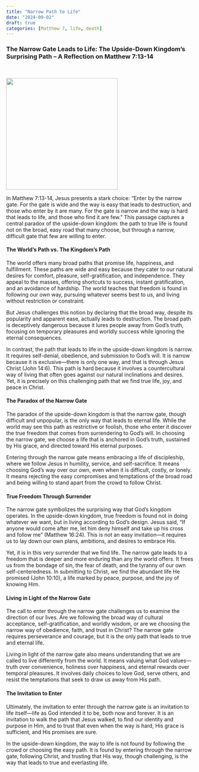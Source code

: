 ```yaml
---
title: "Narrow Path to Life"
date: "2024-09-02"
draft: true
categories: [Matthew 7, life, death]
---
```


### The Narrow Gate Leads to Life: The Upside-Down Kingdom’s Surprising Path – A Reflection on Matthew 7:13-14

<br/>

![](twogates.webp){fig-align="center" width="300"}

In Matthew 7:13-14, Jesus presents a stark choice: “Enter by the narrow gate. For the gate is wide and the way is easy that leads to destruction, and those who enter by it are many. For the gate is narrow and the way is hard that leads to life, and those who find it are few.” This passage captures a central paradox of the upside-down kingdom: the path to true life is found not on the broad, easy road that many choose, but through a narrow, difficult gate that few are willing to enter.

#### The World’s Path vs. The Kingdom’s Path

The world offers many broad paths that promise life, happiness, and fulfillment. These paths are wide and easy because they cater to our natural desires for comfort, pleasure, self-gratification, and independence. They appeal to the masses, offering shortcuts to success, instant gratification, and an avoidance of hardship. The world teaches that freedom is found in following our own way, pursuing whatever seems best to us, and living without restriction or constraint.

But Jesus challenges this notion by declaring that the broad way, despite its popularity and apparent ease, actually leads to destruction. The broad path is deceptively dangerous because it lures people away from God’s truth, focusing on temporary pleasures and worldly success while ignoring the eternal consequences.

In contrast, the path that leads to life in the upside-down kingdom is narrow. It requires self-denial, obedience, and submission to God’s will. It is narrow because it is exclusive—there is only one way, and that is through Jesus Christ (John 14:6). This path is hard because it involves a countercultural way of living that often goes against our natural inclinations and desires. Yet, it is precisely on this challenging path that we find true life, joy, and peace in Christ.

#### The Paradox of the Narrow Gate

The paradox of the upside-down kingdom is that the narrow gate, though difficult and unpopular, is the only way that leads to eternal life. While the world may see this path as restrictive or foolish, those who enter it discover the true freedom that comes from surrendering to God’s will. In choosing the narrow gate, we choose a life that is anchored in God’s truth, sustained by His grace, and directed toward His eternal purposes.

Entering through the narrow gate means embracing a life of discipleship, where we follow Jesus in humility, service, and self-sacrifice. It means choosing God’s way over our own, even when it is difficult, costly, or lonely. It means rejecting the easy compromises and temptations of the broad road and being willing to stand apart from the crowd to follow Christ.

#### True Freedom Through Surrender

The narrow gate symbolizes the surprising way that God’s kingdom operates. In the upside-down kingdom, true freedom is found not in doing whatever we want, but in living according to God’s design. Jesus said, “If anyone would come after me, let him deny himself and take up his cross and follow me” (Matthew 16:24). This is not an easy invitation—it requires us to lay down our own plans, ambitions, and desires to embrace His.

Yet, it is in this very surrender that we find life. The narrow gate leads to a freedom that is deeper and more enduring than any the world offers. It frees us from the bondage of sin, the fear of death, and the tyranny of our own self-centeredness. In submitting to Christ, we find the abundant life He promised (John 10:10), a life marked by peace, purpose, and the joy of knowing Him.

#### Living in Light of the Narrow Gate

The call to enter through the narrow gate challenges us to examine the direction of our lives. Are we following the broad way of cultural acceptance, self-gratification, and worldly wisdom, or are we choosing the narrow way of obedience, faith, and trust in Christ? The narrow gate requires perseverance and courage, but it is the only path that leads to true and eternal life.

Living in light of the narrow gate also means understanding that we are called to live differently from the world. It means valuing what God values—truth over convenience, holiness over happiness, and eternal rewards over temporal pleasures. It involves daily choices to love God, serve others, and resist the temptations that seek to draw us away from His path.

#### The Invitation to Enter

Ultimately, the invitation to enter through the narrow gate is an invitation to life itself—life as God intended it to be, both now and forever. It is an invitation to walk the path that Jesus walked, to find our identity and purpose in Him, and to trust that even when the way is hard, His grace is sufficient, and His promises are sure.

In the upside-down kingdom, the way to life is not found by following the crowd or choosing the easy path. It is found by entering through the narrow gate, following Christ, and trusting that His way, though challenging, is the way that leads to true and everlasting life.
